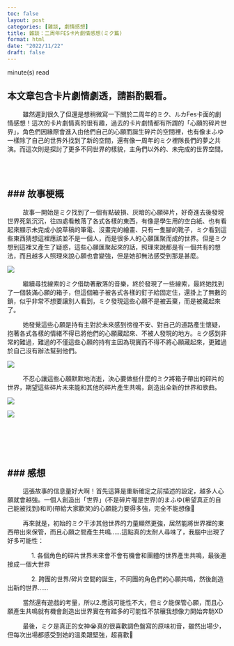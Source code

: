 ```yaml
---
toc: false
layout: post
categories: [雜談, 劇情感想]  
title: 雜談：二周年FES卡片劇情感想(ミク篇)
format: html
date: "2022/11/22"
draft: false
---
```

<script type="module" src="main.js"></script>
<span id="reading-tag"><span id="time"></span> minute(s) read</span>

::: {.callout-warning appearance="simple"}

## 本文章包含卡片劇情劇透，請斟酌觀看。

:::

&nbsp;&nbsp;&nbsp;&nbsp;&nbsp;&nbsp;&nbsp;&nbsp; 雖然遲到很久了但還是想稍微寫一下關於二周年的ミク、ルカFes卡面的劇情感想！這次的卡片劇情真的很有趣，過去的卡片劇情都有所謂的「心願的碎片世界」，角色們因緣際會進入由他們自己的心願而誕生碎片的空間裡，也有像まふゆ一樣除了自己的世界外找到了新的空間，還有像一周年的ミク裡隊長們的夢之共演。而這次則是探討了更多不同世界的樣貌，主角們以外的、未完成的世界空間。

<br><br>

### 故事梗概
---

&nbsp;&nbsp;&nbsp;&nbsp;&nbsp;&nbsp;&nbsp;&nbsp; 故事一開始是ミク找到了一個有點破損、灰暗的心願碎片，好奇進去後發現世界死氣沉沉，往四處看散落了各式各樣的東西，有像是學生用的空白紙、也有看起來顯示未完成小說草稿的筆電、沒畫完的繪畫、只有一隻腳的靴子，ミク看到這些東西猜想這裡應該並不是一個人，而是很多人的心願匯聚而成的世界。但是ミク想到這裡又產生了疑惑，這些心願匯聚起來的話，照理來說都是有一個共有的想法，而且越多人照理來說心願也會變強，但是她卻無法感受到那是甚麼。


<img src="https://lh3.googleusercontent.com/DZbwZjTDlwVQjC6VFHkhEcu16iLPIwpUZuCnWxWnbraom0CCnf8p4cTq3fCXJGuDeVWx-waY942c59ictEkCTQSfISMOdQXDX_Fs8RiZFlaqoCLrohjCDAIKuFofRZPqPZ6g-M-7TyPYjj2JMCFdMD7Ys9RsIfafrpaLNEP9Ev6Tnpi-TkRMx_GdkDSRYLBbbCMsm48qqNFRK_t3HDGfFtKEszUXpct7d0AQ07ieTD5BSGIdh5rgWksd16JGlG2Xrsd9l3qK3HIutzKnBiaRvFRQR4tJrGVg_E3ztBwOOmtjsrnXeI_HOiCS3_q1c5hr17pRapoJ3iHSRTXtySkqhHKiPyVhbEewFtY8IEBOyhrobZlmquT3_IcRbya9f_OiguU6Qz68V-TcAv_m0ydbsZq3Lw8p8X6AMwxwzEiz4862j8UDn-IOK4rZ0A8YoOqV6z-hlphUAYamdLk4q2bfqyGcpzp8fHl5iHDiE6hAR_ipKClsv8iFmwJwEMM_DZ-hITmUhu9xw69sac6sOg7ybe_hp7bVCGHzqRGNHK5wnBArUaSS39M6t20a1jymcmtw_G8-VlS0OjI3PPQoLLLvKSkfQYqzug_4eYH2jKVYZ-45My3FBAeceTQYuYv1yD4gu5ou3zGDVnmk-Bn3pYGrijprEKdp_kV18LSoGiUF_HOACHXRurWbFV9DRxeQNR_oNwJClCA1b-Uq6YkMtGQ3kcp1JUIazNLgZ7Rzy1gnCdYlOPRAmR4p78E9fktK9Wn81IiXHpCXrebrBqG3BOyYoeEwouINT1x-l79nodlHkJuE9hKuj0bPKQ7QcpaX8ywiLwXVa9sP4KhwjEuGHtMhckBZOtdSYLQaWxbf-DXG3d_tiimM9KhDXUlGx0h8N_qUasfNFCyKZdrIzgyx-0WB0tWsmbzDEmp8Dcb804r8mZZ2HpKjAt9F020obeUy7sqw-P1ZOCFRBsNLvSG_dHFE1kMYIAaoT4HlclX8t9RIL6GgcQ9GlSY=w1772-h862-no?authuser=0">


&nbsp;&nbsp;&nbsp;&nbsp;&nbsp;&nbsp;&nbsp;&nbsp; 繼續尋找線索的ミク借助著散落的音樂，終於發現了一些線索，最終她找到了一個裝滿心願的箱子，但這個箱子被各式各樣的釘子給固定住，還掛上了無數的鎖，似乎非常不想要讓別人看到，ミク發現這些心願不是被丟棄，而是被藏起來了。

&nbsp;&nbsp;&nbsp;&nbsp;&nbsp;&nbsp;&nbsp;&nbsp; 她發覺這些心願是持有主對於未來感到徬徨不安、對自己的道路產生懷疑，抱著各式各樣的情緒不得已將他們的心願藏起來、不被人發現的地方。ミク感到非常的難過，難過的不僅這些心願的持有主因為現實而不得不將心願藏起來，更難過於自己沒有辦法幫到他們。

<img src="https://lh3.googleusercontent.com/ZLMdYjZ6YD1tLhBbKna-h5hm6rSgpFDjy3SlhkfYHvUvut6nB3nPnpm22sBpdl0kyzNDF61HE11ilEC3lgVwT0XbCyOZlERiJ2-CUbBgf4ZjHpj6KHDRgEl5U7Njy0Crzkmi0kw4EaAFbZZxnAk93428tepLACdkUSa3bjoJ5IK7NEYZu_Rbfr-6ZwzE_wlx5JJQmgEr3EdnC3nGje9wkwGl4J226K3LPFz6MQ89SfEkQEHDMo_dRRfIVXGRTl_XWn_8oD9Ho_Frs93Uym3nnJFuQI8Dd2AukNZ1mod6PELc4_U1I3lFZBHdieSg8-m9w75bZErn2008PmBM2otdHgR5wucQd-aL8eZoocc0AI3VGTSyytOUe35SpznoCwXxr4HXB4IafRVcjv1sz-zmXcpfgCMi73XAxeYfZI86yyd4WdzC9rXHT8fQ2TSOoNNtPVQA9LNEL0NCgn_nfiI6QAbJ4RGUQ2goXSffFMJiMBRoAt9jtP4AX_lBRI6gHTWXt9-WgcErm9RDULAe7aMz3qfoNzenVBSU_P9Ldm0XsmAVL_Q6oIccGD7BWymi1-WqU8Hs9VIsrTCuw8i04SomTSKpBwWDj-xC93VpRSEB-qQb-Fq6hnk6gIkb4tVyruJtPbXtJx54bDUZHvPIWCa7aufNdlqqUIW6BS1F0nEVvm87GN2bth037Ws43CMBqHxeZkV6g3QpLDcYyQYXws6QiIal_2a_MwVu45aNUEASamCdoWkNg2eF8_X5xe4MIt-Xr1Y5RTIdr0_JhSpiZsc_cUErvZpGiPzX3enoNxRhMfb2YwzPauAJsc7d8s1xS7WgODWNOwKkXbB82TiTEfvz1HfzEwSOU067K2JQ-U6KDc5fbb7QzxhS21H3BYPB5wW364uLJ5aDsNhKOfgSx-n--yGgeVlyKtBXTGNujS4p9p_Kfy4GZLhd69NNUPiwUZcKovq4rDIhlfzf0NW6e_w6zjm9eSLBJZ7jLMsFaxDGmcuixdioMYw=w1772-h862-no?authuser=0">


&nbsp;&nbsp;&nbsp;&nbsp;&nbsp;&nbsp;&nbsp;&nbsp; 不忍心讓這些心願默默地消逝，決心要做些什麼的ミク將箱子帶出的碎片的世界，期望這些碎片未來能和其他的碎片產生共鳴，創造出全新的世界和歌曲。

<img src="https://lh3.googleusercontent.com/NMjd6SKH1y8Xs-dCjuKKrdwO_Gf5IA3Q44LIVo55Z9Vqh64jHutMEUP1-R2GWf2vLlNsWDcKz-szj9o7gyIZQhIw3fzN0Zirs3Y80IqPW6DJqd0eeBdLGU2vv7x_GezWJRZolJvIjr5FLqVYxs_vVDM7--86S-gzSD7RjApPzim4tk8Ur3njL3F7guwYv1uWBNzjC-pIMaczRrBwZ3sBHrpqCZS3KHXxEQFMfD8WKEpxQcEI91a7fV0e78KXk3N0H7cCvhuZX8eTdkSFcSRBrpHhL7tYBRnW8__oRJycLiitwiKehrruIKoA43swcAE4GutUi-i1K1nyfzJsU5yJZni8za9q-jx6aj7tQtV6F9xz17CYAftvyOv6ehmHNu53HPXEbU4Hgn6bT2o6FmvBwJNaUQD3vQETLiuquj3pAsFBR6d2pEoW7KO1rsynEeZYzpcZpUwBw8SDg4QvRexvav0-aUDdXtTxthUajDotfvOKuX0AglzmGDNU9E9gLd5eu0zjg2Wx3Ksk8E2tKsR8qYwRORcDX01l9gSIuCFDptFMQ03-1HbTWRvzdUt4vRnxKDfc-oaCGQzYVVwzfqbTK4nVOL_g8CzTb5L1B7gg0RYZtp7abVwPA9U_5jDKxNSyG4U3fPHuMrUwoJiKxyy4lIVwTpRKVmWZZnvqTBybyWl2uVfgzx5MfKCtCJ9I4SVbAL6H0kq9I19r3anoOgkrTltpNZbt3A0vVqvVd-8MFdbJyCmDVlhD93_9_mkHSTWPtx2vBWhbhOE0xjQBiSV0ezKzPm5FdVEMRShPt_WGyy3H-eIl2SkMjtE_VIe5_0_8XnBhp2QEDulewqaWT18YYMfRpWoYug1fQCXBAQRbtD2dOzszVYjEQFHHhDur6pZjI_J1pcaOGrcxAr74B1a1V9PtWMNt6gbZdnMJoRz03NBGZNctgQ3hBDjORrfNIkCk2zapJOWDRq95Gz-JQfssPIOUt3Bsm7FqvrmfqJh6rn1mYIAI01M=w1772-h862-no?authuser=0">

<img src="https://lh3.googleusercontent.com/9z4txt8h-8jtCB0P2vvvykh4J9stuf2TKuX-S6QSNptKkyvqBalfovhlArcmW_ycNjZ0vKr32KK_ELBd-BmUG8FM_GQr0EUGiIfzxXBgiV2VUdyoSepyoUnc0tyJbbsQIHMPu6aNGHjT3FXN5Kp9TQbq5QaNyn-ty3CNFWRrtalLLma2nmudQRMBGz9Vzc6K8-mDogAGYD8qL-FV0izDvqdCCg1Ge4qtHnhUYn4yBXFExftejuJbxgEfaXjtyh9OrWhOpZfjJlMhQpe9X4TMWgJMZ3syh-BpUNTkiGdGmOulxns2g7EuaYywp-1IknTNh2R0vX7z5goY_BemVptH0xVNk517y6SPDznPdCNGe0TD5v1uqX3guLDLvuVwVTWgOdOt0cdHsj08sSFFGspqy7GB4U2tne0diiortt3p_QyJxuVcUETqprrxXL4bcRmQJBgz0EIsZGTJ6SswfGjHit7ofiCC8Fen3PS3dK5Y3-lFD_fZfWJ2cjeHQ_REYECl8sdcYrM0KVKI-wtnnbRH9YPVG7runGCNofHYs_Lk098vSp-7btPg90hjT0KA5xzwr5u1cN5dNL1J9hDPDD_LLOwML-YBQo6MYX42JfNUNSec9FWzsoT1uQDNx0szm9ZYC0CUW8fRaFcxUlhzdQil_ihgP8a5s7aPJGfJ0-s0v2-YZRPgVM1q5hIW0vFBGUnKlSQMvteCqhkBbCG1yZXfpPJXfCUrVpvDSruoIcWM1awCK1NrAcjMpHt8HdYG2Qlt2fmTlN95dZMjUAhIhkWKkp7xgTQdS3CTrEyjPjvU2OquEf4Aun-JK6fAycdjikvIDs4e1FVUzvrhuDJcfvHBl-McM8rOM0BZHtuHw9tJjbgWwdrKR8kWS0VHew-uAgxXQy-0q20VXyBibdRawyXC42JrhTM7CK0WxSP2iH0AaquZZY3AtSTueyzlzgNI8SG3TrHLbMc5muZWpJtIFKf6LESZ3bMpId4lNJRE_QNp-RzFLBisYco=w1772-h862-no?authuser=0">

<br><br><br><br>

### 感想
---

&nbsp;&nbsp;&nbsp;&nbsp;&nbsp;&nbsp;&nbsp;&nbsp; 這張故事的信息量好大啊！首先這算是重新確定之前描述的設定，越多人心願就會越強。一個人創造出「世界」(不是碎片喔是世界)的まふゆ(希望真正的自己能被找到)和司(帶給大家歡笑)的心願能力要得多強，完全不能想像🤯

&nbsp;&nbsp;&nbsp;&nbsp;&nbsp;&nbsp;&nbsp;&nbsp; 再來就是，初始的ミク干涉其他世界的力量顯然更強，居然能將世界裡的東西帶出來保管，而且心願之間產生共鳴……這點真的太耐人尋味了，我腦中出現了好多可能性：

&nbsp;&nbsp;&nbsp;&nbsp;&nbsp;&nbsp;&nbsp;&nbsp;&nbsp;&nbsp;&nbsp;&nbsp;&nbsp;&nbsp;1. 各個角色的碎片世界未來會不會有機會和團體的世界產生共鳴，最後連接成一個大世界

&nbsp;&nbsp;&nbsp;&nbsp;&nbsp;&nbsp;&nbsp;&nbsp;&nbsp;&nbsp;&nbsp;&nbsp;&nbsp;&nbsp;2. 跨團的世界/碎片空間的誕生，不同團的角色們的心願共鳴，然後創造出新的世界......

&nbsp;&nbsp;&nbsp;&nbsp;&nbsp;&nbsp;&nbsp;&nbsp; 當然還有遊戲的考量，所以2.應該可能性不大，但ミク能保管心願，而且心願產生共鳴就有機會創造出世界實在有踏多的可能性不禁穰我想像力開始奔馳XD

&nbsp;&nbsp;&nbsp;&nbsp;&nbsp;&nbsp;&nbsp;&nbsp; 最後，ミク是真正的女神😭真的很喜歡調色盤寫的原味初音，雖然出場少，但每次出場都感受到她的溫柔跟堅強，超喜歡🫶